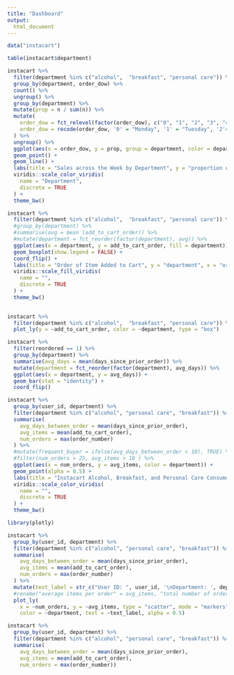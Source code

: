 ```yaml
---
title: "Dashboard"
output: 
  html_document
---
```


```r
data("instacart")
```

```r
table(instacart$department)
```



```r
instacart %>% 
  filter(department %in% c("alcohol",  "breakfast", "personal care")) %>%
  group_by(department, order_dow) %>% 
  count() %>% 
  ungroup() %>% 
  group_by(department) %>% 
  mutate(prop = n / sum(n)) %>%
  mutate(
    order_dow = fct_relevel(factor(order_dow), c("0", "1", "2", "3", "4", "5", "6")),
    order_dow = recode(order_dow, '0' = "Monday", '1' = "Tuesday", '2'="Wednesday",      '3'="Thursday", '4'="Friday", '5'="Saturday", '6'="Sunday"), 
  ) %>% 
  ungroup() %>% 
  ggplot(aes(x = order_dow, y = prop, group = department, color = department)) + 
  geom_point() + 
  geom_line() +
  labs(title = "Sales across the Week by Department", y = "proportion of orders in department", x = "day of week") + 
  viridis::scale_color_viridis(
    name = "Department", 
    discrete = TRUE
  ) + 
  theme_bw()
```


```r
instacart %>% 
  filter(department %in% c("alcohol",  "breakfast", "personal care")) %>%
  #group_by(department) %>% 
  #summarise(avg = mean (add_to_cart_order)) %>% 
  #mutate(department = fct_reorder(factor(department), avg)) %>% 
  ggplot(aes(x = department, y = add_to_cart_order, fill = department)) +
  geom_boxplot(show.legend = FALSE) + 
  coord_flip() + 
  labs(title = "Order of Item Added to Cart", y = "department", x = "order added to cart") + 
  viridis::scale_fill_viridis(
    name = "", 
    discrete = TRUE
  ) + 
  theme_bw()
  
```
```r
instacart %>% 
  filter(department %in% c("alcohol",  "breakfast", "personal care")) %>%
  plot_ly(y = ~add_to_cart_order, color = ~department, type = "box")
```


```r
instacart %>% 
  filter(reordered == 1) %>% 
  group_by(department) %>% 
  summarise(avg_days = mean(days_since_prior_order)) %>% 
  mutate(department = fct_reorder(factor(department), avg_days)) %>% 
  ggplot(aes(x = department, y = avg_days)) + 
  geom_bar(stat = "identity") + 
  coord_flip()
```

```r
instacart %>% 
  group_by(user_id, department) %>% 
  filter(department %in% c("alcohol", "personal care", "breakfast")) %>% 
  summarise(
    avg_days_between_order = mean(days_since_prior_order), 
    avg_items = mean(add_to_cart_order), 
    num_orders = max(order_number)
  ) %>% 
  #mutate(frequent_buyer = ifelse(avg_days_between_order < 10), TRUE) %>% 
  #filter(num_orders > 25, avg_items > 10 ) %>% 
  ggplot(aes(x = num_orders, y = avg_items, color = department)) + 
  geom_point(alpha = 0.5) +
  labs(title = "Instacart Alcohol, Breakfast, and Personal Care Consumers", y = "average items per order", x = "total number of orders") + 
  viridis::scale_color_viridis(
    name = "", 
    discrete = TRUE
  ) + 
  theme_bw()
```
```r
library(plotly)

instacart %>%
  group_by(user_id, department) %>% 
  filter(department %in% c("alcohol", "personal care", "breakfast")) %>% 
  summarise(
    avg_days_between_order = mean(days_since_prior_order), 
    avg_items = mean(add_to_cart_order), 
    num_orders = max(order_number)
  ) %>% 
  mutate(text_label = str_c("User ID: ", user_id, '\nDepartment: ', department, "\nAvg Days Between Orders: ", avg_days_between_order)) %>% 
  #rename("average items per order" = avg_items, "total number of orders" = num_orders) %>%  
  plot_ly(
    x = ~num_orders, y = ~avg_items, type = "scatter", mode = "markers",
    color = ~department, text = ~text_label, alpha = 0.5)
```


```r
instacart %>% 
  group_by(user_id, department) %>% 
  filter(department %in% c("alcohol", "personal care", "breakfast")) %>% 
  summarise(
    avg_days_between_order = mean(days_since_prior_order), 
    avg_items = mean(add_to_cart_order), 
    num_orders = max(order_number))
```

